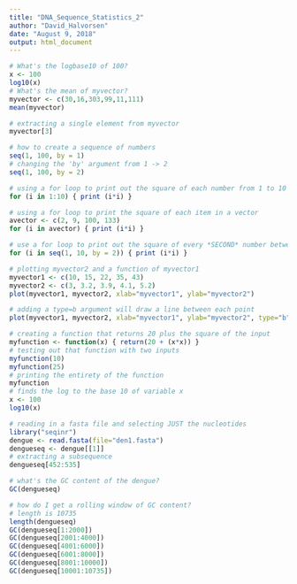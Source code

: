 ```yaml
---
title: "DNA_Sequence_Statistics_2"
author: "David_Halvorsen"
date: "August 9, 2018"
output: html_document
---
```


```r
# What's the logbase10 of 100?
x <- 100
log10(x)
# What's the mean of myvector?
myvector <- c(30,16,303,99,11,111)
mean(myvector)
```

```r
# extracting a single element from myvector
myvector[3]
```

```r
# how to create a sequence of numbers
seq(1, 100, by = 1)
# changing the 'by' argument from 1 -> 2
seq(1, 100, by = 2)
```

```r
# using a for loop to print out the square of each number from 1 to 10
for (i in 1:10) { print (i*i) }
```

```r
# using a for loop to print the square of each item in a vector
avector <- c(2, 9, 100, 133)
for (i in avector) { print (i*i) }
```

```r
# use a for loop to print out the square of every *SECOND* number between 1 and 10?
for (i in seq(1, 10, by = 2)) { print (i*i) }
```

```r
# plotting myvector2 and a function of myvector1
myvector1 <- c(10, 15, 22, 35, 43)
myvector2 <- c(3, 3.2, 3.9, 4.1, 5.2)
plot(myvector1, myvector2, xlab="myvector1", ylab="myvector2")
```

```r
# adding a type=b argument will draw a line between each point
plot(myvector1, myvector2, xlab="myvector1", ylab="myvector2", type="b")
```

```r
# creating a function that returns 20 plus the square of the input
myfunction <- function(x) { return(20 + (x*x)) }
# testing out that function with two inputs
myfunction(10)
myfunction(25)
# printing the entirety of the function
myfunction
# finds the log to the base 10 of variable x
x <- 100
log10(x)

```

```r
# reading in a fasta file and selecting JUST the nucleotides
library("seqinr")
dengue <- read.fasta(file="den1.fasta")
dengueseq <- dengue[[1]]
# extracting a subsequence
dengueseq[452:535]
```

```r
# what's the GC content of the dengue?
GC(dengueseq)
```

```r
# how do I get a rolling window of GC content?
# length is 10735
length(dengueseq)
GC(dengueseq[1:2000])
GC(dengueseq[2001:4000])
GC(dengueseq[4001:6000])
GC(dengueseq[6001:8000])
GC(dengueseq[8001:10000])
GC(dengueseq[10001:10735])
```
































